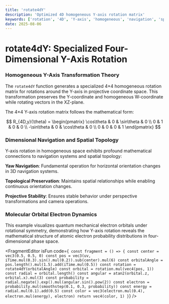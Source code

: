 ```yaml
---
title: 'rotate4dY'
description: 'Optimized 4D homogeneous Y-axis rotation matrix'
keywords: ['rotation', '4D', 'Y-axis', 'homogeneous', 'navigation', 'space']
date: 2025-08-06
---
```



# rotate4dY: Specialized Four-Dimensional Y-Axis Rotation

### Homogeneous Y-Axis Transformation Theory

The `rotate4dY` function generates a specialized 4×4 homogeneous rotation matrix for rotations around the Y-axis in projective coordinate space. This transformation preserves the Y-coordinate and homogeneous W-coordinate while rotating vectors in the XZ-plane.

The 4×4 Y-axis rotation matrix follows the mathematical form:

$$
R_{4D,y}(\theta) = \begin{pmatrix}
\cos\theta & 0 & \sin\theta & 0 \\
0 & 1 & 0 & 0 \\
-\sin\theta & 0 & \cos\theta & 0 \\
0 & 0 & 0 & 1
\end{pmatrix}
$$

### Dimensional Navigation and Spatial Topology

Y-axis rotation in homogeneous space exhibits profound mathematical connections to navigation systems and spatial topology:

**Yaw Navigation**: Fundamental operation for horizontal orientation changes in 3D navigation systems.

**Topological Preservation**: Maintains spatial relationships while enabling continuous orientation changes.

**Projective Stability**: Ensures stable behavior under perspective transformations and camera operations.

### Molecular Orbital Electron Dynamics

This example visualizes quantum mechanical electron orbitals under rotational symmetry, demonstrating how Y-axis rotation reveals the mathematical structure of atomic electron probability distributions in four-dimensional phase space.

<FragmentEditor
        isFun
        code={`
const fragment = () => {
    const center = vec3(0.5, 0.5, 0)
    const pos = vec3(uv, iTime.mul(0.3).sin().mul(0.2)).sub(center).mul(6)
    const orbitalAngle = pos.length().mul(1.5).add(iTime.mul(0.5))
    const rotation = rotate4dY(orbitalAngle)
    const orbital = rotation.mul(vec4(pos, 1))
    const radial = orbital.length()
    const angular = atan2(orbital.z, orbital.x).mul(3)
    const probability = radial.negate().exp().mul(angular.sin().pow(2))
    const electron = probability.mul(smoothstep(0.1, 0.3, probability))
    const energy = radial.mul(0.1).add(0.5)
    const color = vec3(electron.mul(0.4), electron.mul(energy), electron)
    return vec4(color, 1)
}`}
/>
